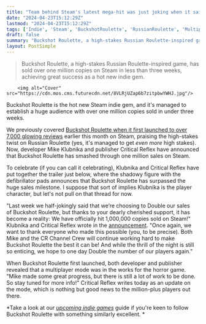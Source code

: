 ```yaml
---
title: "Team behind Steam's latest mega-hit was just joking when it said it would 'double our sales,' but then its horror gambling game actually sold 1 million copies"
date: "2024-04-23T15:12:29Z"
lastmod: "2024-04-23T15:12:29Z"
tags: ['Indie', 'Steam', 'BuckshotRoulette', 'RussianRoulette', 'Multiplayer', 'UpcomingIndieGames']
draft: false
summary: "Buckshot Roulette, a high-stakes Russian Roulette-inspired game, has sold over one million copies on Steam in less than three weeks, achieving great success as a hot new indie gem."
layout: PostSimple
---
```

> Buckshot Roulette, a high-stakes Russian Roulette-inspired game, has sold over one million copies on Steam in less than three weeks, achieving great success as a hot new indie gem.


        <img alt="Cover" src="https://cdn.mos.cms.futurecdn.net/8VLRjUZap6b7zitpbwYWHJ.jpg"/>
        
Buckshot Roulette is the hot new Steam indie gem, and it's managed to establish a huge audience with over one million copies sold in under three weeks.

We previously covered [Buckshot Roulette when it first launched to over 7,000 glowing reviews](https://www.gamesradar.com/the-latest-unexpected-steam-hit-is-a-dollar3-must-play-and-it-may-still-hit-greater-heights-after-nearly-7000-glowing-reviews-as-the-dev-looks-to-add-multiplayer/) earlier this month on Steam, praising the high-stakes twist on Russian Roulette (yes, it's managed to get *even more* high stakes). Now, developer Mike Klubnika and publisher Critical Reflex have announced that Buckshot Roulette has smashed through one million sales on Steam.

To celebrate (if you can call it celebrating), Klubnika and Critical Reflex have put together the trailer just below, where the shadowy figure with the defibrillator pads announces that Buckshot Roulette has surpassed the huge sales milestone. I suppose that sort of implies Klubnika is the player character, but let's not pull on that thread for now.

"Last week we half-jokingly said that we’re choosing to Double our sales of Buckshot Roulette, but thanks to your dearly cherished support, it has become a reality: We have officially hit 1,000,000 copies sold on Steam!" Klubnika and Critical Reflex wrote in the [announcement](https://store.steampowered.com/news/app/2835570/view/4208126261051076399?l=english). "Once again, we want to thank everyone who made this possible (you, to be precise). Both Mike and the CR Channel Crew will continue working hard to make Buckshot Roulette the best it can be! And while the thrill of the night is still so enticing, we hope to one day Double the number of our players again."

When Buckshot Roulette first launched, both developer and publisher revealed that a multiplayer mode was in the works for the horror game. "Mike made some great progress, but there is still a lot of work to be done. So stay tuned for more info!" Critical Reflex writes today as an update on the mode, which is nothing but good news to the million-plus players out there. 

*Take a look at our *[<em>upcoming indie games</em>](https://www.gamesradar.com/upcoming-indie-games/)* guide if you're keen to follow Buckshot Roulette with something similarly excellent. *
        